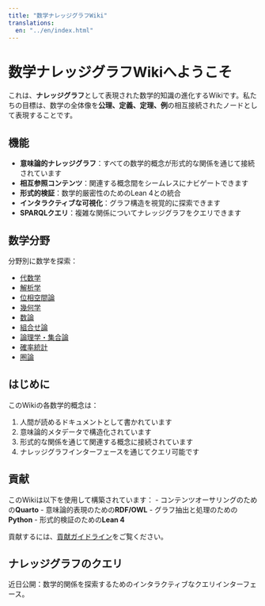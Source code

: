 ```yaml
---
title: "数学ナレッジグラフWiki"
translations:
  en: "../en/index.html"
---
```


# 数学ナレッジグラフWikiへようこそ

これは、**ナレッジグラフ**として表現された数学的知識の進化するWikiです。私たちの目標は、数学の全体像を**公理、定義、定理、例**の相互接続されたノードとして表現することです。

## 機能

- **意味論的ナレッジグラフ**：すべての数学的概念が形式的な関係を通じて接続されています
- **相互参照コンテンツ**：関連する概念間をシームレスにナビゲートできます
- **形式的検証**：数学的厳密性のためのLean 4との統合
- **インタラクティブな可視化**：グラフ構造を視覚的に探索できます
- **SPARQLクエリ**：複雑な関係についてナレッジグラフをクエリできます

## 数学分野

分野別に数学を探索：

- [代数学](content/ja/algebra/index.qmd)
- [解析学](content/ja/analysis/index.qmd)
- [位相空間論](content/ja/topology/index.qmd)
- [幾何学](content/ja/geometry/index.qmd)
- [数論](content/ja/number-theory/index.qmd)
- [組合せ論](content/ja/combinatorics/index.qmd)
- [論理学・集合論](content/ja/logic-set-theory/index.qmd)
- [確率統計](content/ja/probability-statistics/index.qmd)
- [圏論](content/ja/category-theory/index.qmd)

## はじめに

このWikiの各数学的概念は：

1. 人間が読めるドキュメントとして書かれています
2. 意味論的メタデータで構造化されています
3. 形式的な関係を通じて関連する概念に接続されています
4. ナレッジグラフインターフェースを通じてクエリ可能です

## 貢献

このWikiは以下を使用して構築されています：
- コンテンツオーサリングのための**Quarto**
- 意味論的表現のための**RDF/OWL**
- グラフ抽出と処理のための**Python**
- 形式的検証のための**Lean 4**

貢献するには、[貢献ガイドライン](nav/ja/contributing.qmd)をご覧ください。

## ナレッジグラフのクエリ

近日公開：数学的関係を探索するためのインタラクティブなクエリインターフェース。
